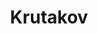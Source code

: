 ---
slug: krutakov
link: /projects/krutakov/
category: 'projects'
title: Krutakov
publicData: Sep 11th 2020
pagesCount: 6
siteLink: https://krutakov.igromov.digital/
pages: 
    - page:
        - image: ../../assets/images/projects/project-200-krutakov/krutakov-0.png
        - title: Главная,
    - page:
        - image: ../../assets/images/projects/project-200-krutakov/krutakov-1.png
        - title: Список-статей,
    - page:
        - image: ../../assets/images/projects/project-200-krutakov/krutakov-2.png
        - title: Статья,
    - page:
        - image: ../../assets/images/projects/project-200-krutakov/krutakov-3.png
        - title: Об авторе,
    - page:
        - image: ../../assets/images/projects/project-200-krutakov/krutakov-4.png
        - title: Видео,
    - page:
        - image: ../../assets/images/projects/project-200-krutakov/krutakov-5.png
        - title: Контакт
sortIdx: 200
---